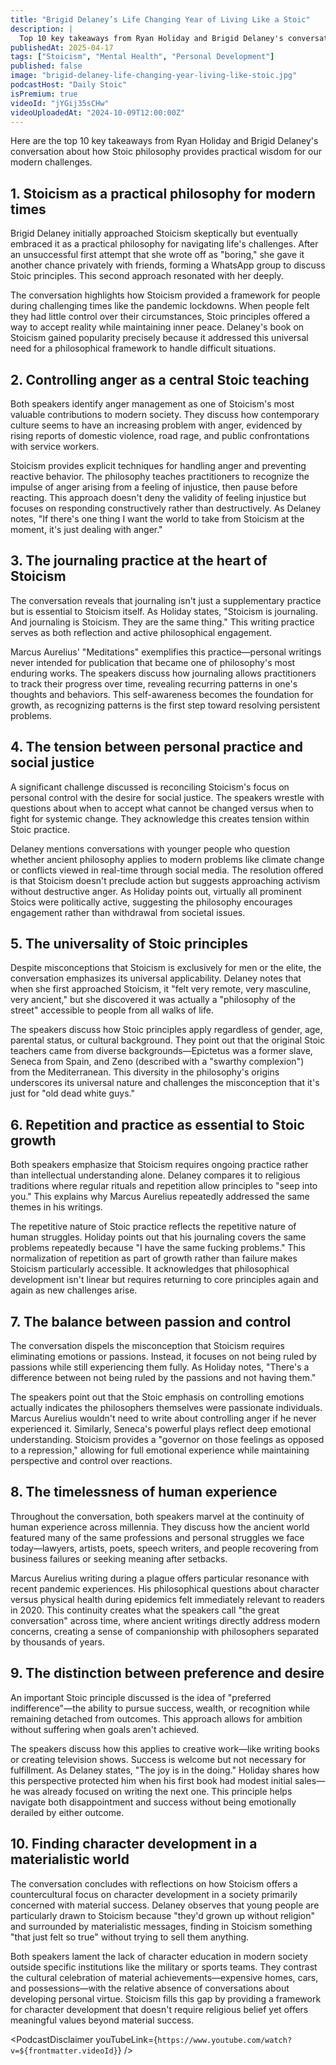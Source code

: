 ```yaml
---
title: "Brigid Delaney’s Life Changing Year of Living Like a Stoic"
description: |
  Top 10 key takeaways from Ryan Holiday and Brigid Delaney's conversation about how Stoic philosophy provides practical wisdom for our modern challenges.
publishedAt: 2025-04-17
tags: ["Stoicism", "Mental Health", "Personal Development"]
published: false
image: "brigid-delaney-life-changing-year-living-like-stoic.jpg"
podcastHost: "Daily Stoic"
isPremium: true
videoId: "jYGij35sCHw"
videoUploadedAt: "2024-10-09T12:00:00Z"
---
```



<PodcastSummaryPageLayout frontmatter={frontmatter}>

Here are the top 10 key takeaways from Ryan Holiday and Brigid Delaney's conversation about how Stoic philosophy provides practical wisdom for our modern challenges.

## 1. Stoicism as a practical philosophy for modern times

Brigid Delaney initially approached Stoicism skeptically but eventually embraced it as a practical philosophy for navigating life's challenges. After an unsuccessful first attempt that she wrote off as "boring," she gave it another chance privately with friends, forming a WhatsApp group to discuss Stoic principles. This second approach resonated with her deeply.

The conversation highlights how Stoicism provided a framework for people during challenging times like the pandemic lockdowns. When people felt they had little control over their circumstances, Stoic principles offered a way to accept reality while maintaining inner peace. Delaney's book on Stoicism gained popularity precisely because it addressed this universal need for a philosophical framework to handle difficult situations.

## 2. Controlling anger as a central Stoic teaching

Both speakers identify anger management as one of Stoicism's most valuable contributions to modern society. They discuss how contemporary culture seems to have an increasing problem with anger, evidenced by rising reports of domestic violence, road rage, and public confrontations with service workers.

Stoicism provides explicit techniques for handling anger and preventing reactive behavior. The philosophy teaches practitioners to recognize the impulse of anger arising from a feeling of injustice, then pause before reacting. This approach doesn't deny the validity of feeling injustice but focuses on responding constructively rather than destructively. As Delaney notes, "If there's one thing I want the world to take from Stoicism at the moment, it's just dealing with anger."

## 3. The journaling practice at the heart of Stoicism

The conversation reveals that journaling isn't just a supplementary practice but is essential to Stoicism itself. As Holiday states, "Stoicism is journaling. And journaling is Stoicism. They are the same thing." This writing practice serves as both reflection and active philosophical engagement.

Marcus Aurelius' "Meditations" exemplifies this practice—personal writings never intended for publication that became one of philosophy's most enduring works. The speakers discuss how journaling allows practitioners to track their progress over time, revealing recurring patterns in one's thoughts and behaviors. This self-awareness becomes the foundation for growth, as recognizing patterns is the first step toward resolving persistent problems.

## 4. The tension between personal practice and social justice

A significant challenge discussed is reconciling Stoicism's focus on personal control with the desire for social justice. The speakers wrestle with questions about when to accept what cannot be changed versus when to fight for systemic change. They acknowledge this creates tension within Stoic practice.

Delaney mentions conversations with younger people who question whether ancient philosophy applies to modern problems like climate change or conflicts viewed in real-time through social media. The resolution offered is that Stoicism doesn't preclude action but suggests approaching activism without destructive anger. As Holiday points out, virtually all prominent Stoics were politically active, suggesting the philosophy encourages engagement rather than withdrawal from societal issues.

## 5. The universality of Stoic principles

Despite misconceptions that Stoicism is exclusively for men or the elite, the conversation emphasizes its universal applicability. Delaney notes that when she first approached Stoicism, it "felt very remote, very masculine, very ancient," but she discovered it was actually a "philosophy of the street" accessible to people from all walks of life.

The speakers discuss how Stoic principles apply regardless of gender, age, parental status, or cultural background. They point out that the original Stoic teachers came from diverse backgrounds—Epictetus was a former slave, Seneca from Spain, and Zeno (described with a "swarthy complexion") from the Mediterranean. This diversity in the philosophy's origins underscores its universal nature and challenges the misconception that it's just for "old dead white guys."

## 6. Repetition and practice as essential to Stoic growth

Both speakers emphasize that Stoicism requires ongoing practice rather than intellectual understanding alone. Delaney compares it to religious traditions where regular rituals and repetition allow principles to "seep into you." This explains why Marcus Aurelius repeatedly addressed the same themes in his writings.

The repetitive nature of Stoic practice reflects the repetitive nature of human struggles. Holiday points out that his journaling covers the same problems repeatedly because "I have the same fucking problems." This normalization of repetition as part of growth rather than failure makes Stoicism particularly accessible. It acknowledges that philosophical development isn't linear but requires returning to core principles again and again as new challenges arise.

## 7. The balance between passion and control

The conversation dispels the misconception that Stoicism requires eliminating emotions or passions. Instead, it focuses on not being ruled by passions while still experiencing them fully. As Holiday notes, "There's a difference between not being ruled by the passions and not having them."

The speakers point out that the Stoic emphasis on controlling emotions actually indicates the philosophers themselves were passionate individuals. Marcus Aurelius wouldn't need to write about controlling anger if he never experienced it. Similarly, Seneca's powerful plays reflect deep emotional understanding. Stoicism provides a "governor on those feelings as opposed to a repression," allowing for full emotional experience while maintaining perspective and control over reactions.

## 8. The timelessness of human experience

Throughout the conversation, both speakers marvel at the continuity of human experience across millennia. They discuss how the ancient world featured many of the same professions and personal struggles we face today—lawyers, artists, poets, speech writers, and people recovering from business failures or seeking meaning after setbacks.

Marcus Aurelius writing during a plague offers particular resonance with recent pandemic experiences. His philosophical questions about character versus physical health during epidemics felt immediately relevant to readers in 2020. This continuity creates what the speakers call "the great conversation" across time, where ancient writings directly address modern concerns, creating a sense of companionship with philosophers separated by thousands of years.

## 9. The distinction between preference and desire

An important Stoic principle discussed is the idea of "preferred indifference"—the ability to pursue success, wealth, or recognition while remaining detached from outcomes. This approach allows for ambition without suffering when goals aren't achieved.

The speakers discuss how this applies to creative work—like writing books or creating television shows. Success is welcome but not necessary for fulfillment. As Delaney states, "The joy is in the doing." Holiday shares how this perspective protected him when his first book had modest initial sales—he was already focused on writing the next one. This principle helps navigate both disappointment and success without being emotionally derailed by either outcome.

## 10. Finding character development in a materialistic world

The conversation concludes with reflections on how Stoicism offers a countercultural focus on character development in a society primarily concerned with material success. Delaney observes that young people are particularly drawn to Stoicism because "they'd grown up without religion" and surrounded by materialistic messages, finding in Stoicism something "that just felt so true" without trying to sell them anything.

Both speakers lament the lack of character education in modern society outside specific institutions like the military or sports teams. They contrast the cultural celebration of material achievements—expensive homes, cars, and possessions—with the relative absence of conversations about developing personal virtue. Stoicism fills this gap by providing a framework for character development that doesn't require religious belief yet offers meaningful values beyond material success.

<PodcastDisclaimer
  youTubeLink={`https://www.youtube.com/watch?v=${frontmatter.videoId}`}
/>

</PodcastSummaryPageLayout>
